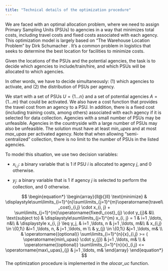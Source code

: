 ```yaml
---
title: "Technical details of the optimization procedure"
---
```


We are faced with an optimal allocation problem, where we need to assign Primary Sampling Units (PSUs) to agencies in a way that minimizes total costs, including travel costs and fixed costs associated with each agency. This optimization model is largely based on "The Warehouse Location Problem" by Dirk Schumacher \url{https://dirkschumacher.github.io/ompr/articles/problem-warehouse-location.html}. It's a common problem in logistics that seeks to determine the best location for facilities to minimize costs. 

Given the locations of the PSUs and the potential agencies, the task is to decide which agencies to include/train/hire, and which PSUs will be allocated to which agencies.

In other words, we have to decide simultaneously: (1) which agencies to activate, and (2) the distribution of PSUs per agency.

We start with a set of PSUs $U = \{1 \ldots n\}$ and a set of potential agencies $A = \{1 \ldots m\}$ that could be activated. We also have a cost function that provides the travel cost from an agency to a PSU. In addition, there is a fixed cost (including training costs, among others) associated with each agency if it is selected for data collection. Agencies with a small number of PSUs may be unfeasible. Agencies in the countryside with a large number of PSUs may also be unfeasible. The solution must have at least *min_upas* and at most *max_upas* per activated agency. Note that when allowing "semi-centralized" collection, there is no limit to the number of PSUs in the listed agencies.

To model this situation, we use two decision variables:

- $x_{i,j}$: a binary variable that is 1 if PSU $i$ is allocated to agency $j$, and 0 otherwise.

- $y_j$: a binary variable that is 1 if agency $j$ is selected to perform the collection, and 0 otherwise.

$$
\begin{equation*}
\begin{array}{ll@{}ll}
\text{minimize}  & \displaystyle\sum\limits_{i=1}^{n}\sum\limits_{j=1}^{m}\operatorname{travel\_cost}_{i,j} \cdot x_{i, j} +  \sum\limits_{j=1}^{m}\operatorname{fixed\_cost}_{j} \cdot y_{j}& &\\
\text{subject to} & \displaystyle\sum\limits_{j=1}^{m}   x_{i, j} = 1  & i=1 ,\ldots, n&\\
                  & \displaystyle x_{i, j} \leq y_j,  & i=1 ,\ldots, n & j=1 ,\ldots, m&\\
                 &                                                x_{i,j} \in \{0,1\} &i=1 ,\ldots, n, & j=1 ,\ldots, m \\
                 &                                                y_{j} \in \{0,1\} &j=1 ,\ldots, m& \\
                 &                                                \operatorname{(optional)} \sum\limits_{i=1}^{n}{x}_{i,j} >= ( \operatorname{min\_upas} \cdot y_{j})  & j=1 ,\ldots, m&
                 \\
                 &                                                \operatorname{(optional)} \sum\limits_{i=1}^{n}{x}_{i,j} <=  \operatorname{max\_upas}_{j}  & j=1 ,\ldots, m&
\end{array}
\end{equation*}
$$ 
The optimization procedure is implemented in the *alocar_uc* function.
